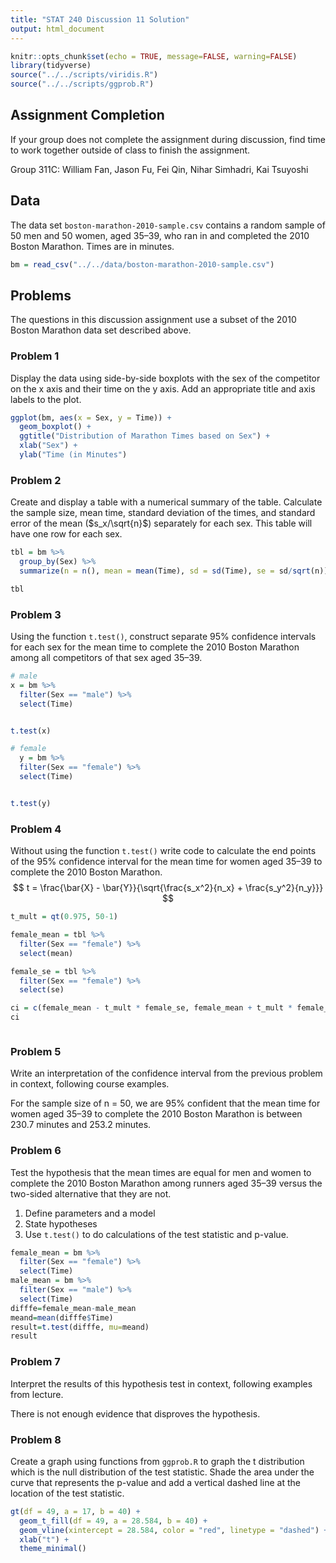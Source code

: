 ```yaml
---
title: "STAT 240 Discussion 11 Solution"
output: html_document
---
```


```r
knitr::opts_chunk$set(echo = TRUE, message=FALSE, warning=FALSE)
library(tidyverse)
source("../../scripts/viridis.R")
source("../../scripts/ggprob.R")
```

## Assignment Completion

If your group does not complete the assignment during discussion,
find time to work together outside of class to finish the assignment.

Group 311C: William Fan, Jason Fu, Fei Qin, Nihar Simhadri, Kai Tsuyoshi

## Data

The data set `boston-marathon-2010-sample.csv` contains a random sample of 50 men and 50 women, aged 35--39, who ran in and completed the 2010 Boston Marathon.
Times are in minutes.

```r
bm = read_csv("../../data/boston-marathon-2010-sample.csv")
```

## Problems

The questions in this discussion assignment use a subset of the 2010 Boston Marathon data set described above.

### Problem 1

Display the data using side-by-side boxplots with the sex of the competitor on the x axis and their time on the y axis.
Add an appropriate title and axis labels to the plot.

```r
ggplot(bm, aes(x = Sex, y = Time)) +
  geom_boxplot() +
  ggtitle("Distribution of Marathon Times based on Sex") +
  xlab("Sex") +
  ylab("Time (in Minutes")
```

### Problem 2

Create and display a table with a numerical summary of the table.
Calculate the sample size, mean time, standard deviation of the times, and standard error of the mean ($s_x/\sqrt{n}$) separately for each sex.
This table will have one row for each sex.

```r
tbl = bm %>% 
  group_by(Sex) %>% 
  summarize(n = n(), mean = mean(Time), sd = sd(Time), se = sd/sqrt(n))

tbl
```


### Problem 3

Using the function `t.test()`, construct separate 95% confidence intervals for each sex for the mean time to complete the 2010 Boston Marathon among all competitors of that sex aged 35--39.

```r
# male
x = bm %>% 
  filter(Sex == "male") %>% 
  select(Time)


t.test(x)
```



```r
# female
  y = bm %>% 
  filter(Sex == "female") %>% 
  select(Time)


t.test(y)
```

### Problem 4

Without using the function `t.test()` write code to calculate the end points of the 95% confidence interval for the mean time for women aged 35--39 to complete the 2010 Boston Marathon.
$$
t = \frac{\bar{X} - \bar{Y}}{\sqrt{\frac{s_x^2}{n_x} + \frac{s_y^2}{n_y}}}
$$

```r
t_mult = qt(0.975, 50-1)

female_mean = tbl %>%
  filter(Sex == "female") %>% 
  select(mean)

female_se = tbl %>%
  filter(Sex == "female") %>% 
  select(se)

ci = c(female_mean - t_mult * female_se, female_mean + t_mult * female_se)
ci



```

### Problem 5

Write an interpretation of the confidence interval from the previous problem in context, following course examples.

For the sample size of n = 50, we are 95% confident that the mean time for women aged 35--39 to complete the 2010 Boston Marathon is between 230.7 minutes and 253.2 minutes.

### Problem 6

Test the hypothesis that the mean times are equal for men and women to complete the 2010 Boston Marathon among runners aged 35--39 versus the two-sided alternative that they are not.

1. Define parameters and a model
2. State hypotheses
3. Use `t.test()` to do calculations of the test statistic and p-value.

```r
female_mean = bm %>%
  filter(Sex == "female") %>% 
  select(Time)
male_mean = bm %>%
  filter(Sex == "male") %>% 
  select(Time)
difffe=female_mean-male_mean
meand=mean(difffe$Time)
result=t.test(difffe, mu=meand)
result
```

### Problem 7

Interpret the results of this hypothesis test in context, following examples from lecture.

There is not enough evidence that disproves the hypothesis.

### Problem 8

Create a graph using functions from `ggprob.R` to graph the t distribution which is the null distribution of the test statistic.
Shade the area under the curve that represents the p-value and add a vertical dashed line at the location of the test statistic.

```r
gt(df = 49, a = 17, b = 40) +
  geom_t_fill(df = 49, a = 28.584, b = 40) +
  geom_vline(xintercept = 28.584, color = "red", linetype = "dashed") +
  xlab("t") +
  theme_minimal()
```







